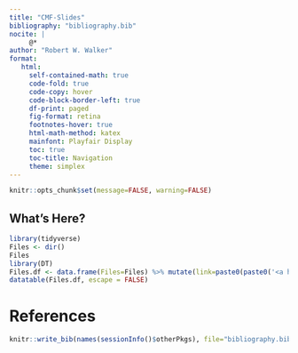 ```yaml
---
title: "CMF-Slides"
bibliography: "bibliography.bib"
nocite: |
     @*
author: "Robert W. Walker"
format: 
   html:
     self-contained-math: true
     code-fold: true
     code-copy: hover
     code-block-border-left: true
     df-print: paged
     fig-format: retina
     footnotes-hover: true
     html-math-method: katex
     mainfont: Playfair Display
     toc: true
     toc-title: Navigation
     theme: simplex
---
```


```r
knitr::opts_chunk$set(message=FALSE, warning=FALSE)
```

## What's Here?

```r
library(tidyverse)
Files <- dir()
Files
library(DT)
Files.df <- data.frame(Files=Files) %>% mutate(link=paste0(paste0('<a href=',paste0("\"https://robertwwalker.github.io/CMF-Slides/",Files,"\"", sep=""),' > ', sep=""),Files,'</a>',sep=""))
datatable(Files.df, escape = FALSE)
```


# References

```r
knitr::write_bib(names(sessionInfo()$otherPkgs), file="bibliography.bib")
```

